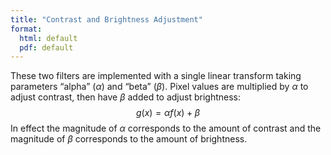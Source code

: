 ```yaml
---
title: "Contrast and Brightness Adjustment"
format:
  html: default
  pdf: default
---
```


These two filters are implemented with a single linear transform taking parameters "alpha" ($\alpha$) and "beta" ($\beta$). Pixel values are multiplied by $\alpha$ to adjust contrast, then have $\beta$ added to adjust brightness: $$
g(x) = \alpha f(x) + \beta
$$ In effect the magnitude of $\alpha$ corresponds to the amount of contrast and the magnitude of $\beta$ corresponds to the amount of brightness.